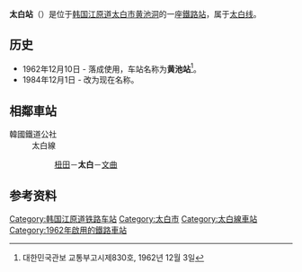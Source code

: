 {{朝鮮半島車站資訊
|公司色 = #0066b3
|文字色 = 
|站名 = 太白站<br />{{lang|en|Taebaek}}
|圖片 =Korail Taebaek Station.jpg
|pxl = 
|圖片說明 =车站站舍
|車站編號 = 
|前一站 = [[杻田站_(江原道)|杻田]]
|前一站距離 = 6.0
|後一站距離 = 3.0
|後一站 = [[文曲站|文曲]]
|距離 =95.4
|起點站 = [[堤川站|堤川]]
|所屬路線 = [[太白线|太白线]]
|諺文 = 태백역
|朝鮮漢字 = 太白驛
|文觀部式 =Taebaek-yeok 
|馬-賴式 =T'aebaek-yŏk
|副站名 = 
|停站路線數 = 
|所屬公司 = [[韩国铁道公社|韩国铁道公社]]
|所在地 =[[江原道_(韩国)|江原道]][[太白市|太白市]][[黄池洞|黄池洞]]368-257
|車站構造 = 地面車站
|月台配置 = 1面2线
|啟用年月日 =1962年12月10日
|廢站年月日 = 
|上下車人次 =
|統計年度 =
|轉車 = 
|備註 = 
|全寬備註 = 
}}

'''太白站'''（{{kor|諺=태백역|漢=太白驛|羅=Taebaek yeok|f=y}}）是位于[[韩国|韩国]][[江原道_(韩国)|江原道]][[太白市|太白市]][[黄池洞|黄池洞]]的一座[[鐵路站|鐵路站]]，属于[[太白线|太白线]]。

== 历史 ==
*1962年12月10日 - 落成使用，车站名称为'''黄池站'''<ref>대한민국관보 교통부고시제830호, 1962년 12월 3일</ref>。
*1984年12月1日 - 改为现在名称。

== 相鄰車站 ==
;韓國鐵道公社
:太白線
::[[杻田站_(江原道)|杻田]]－'''太白'''－[[文曲站|文曲]]

== 参考资料 ==
{{reflist}}

{{太白线}}
{{无穷花号}}
{{中部内陆循环列车}}

[[Category:韩国江原道铁路车站|Category:韩国江原道铁路车站]]
[[Category:太白市|Category:太白市]]
[[Category:太白線車站|Category:太白線車站]]
[[Category:1962年啟用的鐵路車站|Category:1962年啟用的鐵路車站]]